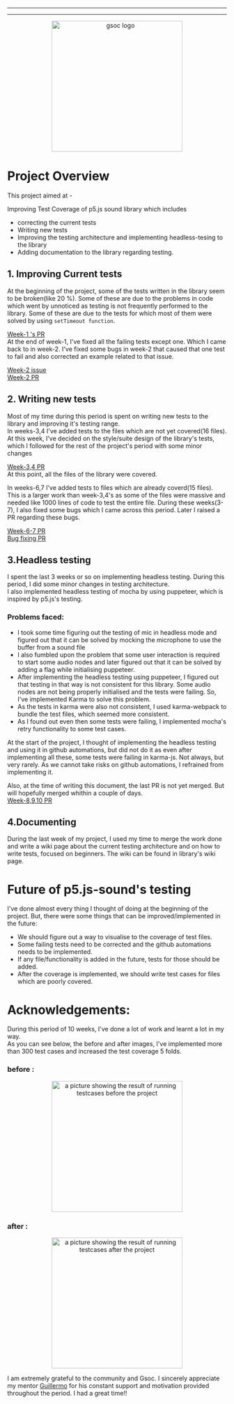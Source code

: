 
  ---
  
  ---
  <p align="center">
  <img src="https://github.com/satyasaibhushan/gsoc-21-wrapup/blob/master/assets/gsoc.png" alt="gsoc logo" width="300" style="margin-left:50%;transform:translateX(-50%);"/>
</p>

<p>

# Project Overview
  This project aimed at - 

  Improving Test Coverage of p5.js sound library which includes 
    
  * correcting the current tests
  * Writing new tests
  * Improving the testing architecture and implementing headless-tesing to the library
  * Adding documentation to the library regarding testing.
  
</p>

## 1. Improving Current tests
 At the beginning of the project, some of the tests written in the library seem to be broken(like 20 %). Some of these are due to the problems in code which went by unnoticed as testing is not frequently performed to the library. Some of these are due to the tests for which most of them were solved by using `setTimeout function`.   
  
[Week-1 's PR](https://github.com/processing/p5.js-sound/pull/626)  
At the end of week-1, I've fixed all the failing tests except one. Which I came back to in week-2.
I've fixed some bugs in week-2 that caused that one test to fail and also corrected an example related to that issue.  
  
[Week-2 issue](https://github.com/processing/p5.js-sound/issues/627)  
[Week-2 PR](https://github.com/processing/p5.js-sound/pull/628)  

## 2. Writing new tests 
  Most of my time during this period is spent on writing new tests to the library and improving it's testing range.  
In weeks-3,4 I've added tests to the files which are not yet covered(16 files). At this week, I've decided on the style/suite design of the library's tests, which I followed for the rest of the project's period with some minor changes  

[Week-3,4 PR](https://github.com/processing/p5.js-sound/pull/632)   
At this point, all the files of the library were covered.  

In weeks-6,7 I've added tests to files which are already coverd(15 files). This is a larger work than week-3,4's as some of the files were massive and needed like 1000 lines of code to test the entire file. During these weeks(3-7), I also fixed some bugs which I came across this period. Later I raised a PR regarding these bugs.  

[Week-6-7 PR](https://github.com/processing/p5.js-sound/pull/636)  
[Bug fixing PR](https://github.com/processing/p5.js-sound/pull/639)  

## 3.Headless testing
  I spent the last 3 weeks or so on implementing headless testing. During this period, I did some minor changes in testing architecture.  
I also implemented headless testing of mocha by using puppeteer, which is inspired by p5.js's testing.  
### Problems faced:
* I took some time figuring out the testing of mic in headless mode and figured out that it can be solved by mocking the microphone to use the buffer from a sound file
* I also fumbled upon the problem that some user interaction is required to start some audio nodes and later figured out that it can be solved by adding a flag while initialising puppeteer.
* After implementing the headless testing using puppeteer, I figured out that testing in that way is not consistent for this library. Some audio nodes are not being properly initialised and the tests were failing. So, I've implemented Karma to solve this problem.
* As the tests in karma were also not consistent, I used karma-webpack to bundle the test files, which seemed more consistent.
* As I found out even then some tests were failing, I implemented mocha's retry functionality to some test cases.  


At the start of the project, I thought of implementing the headless testing and using it in github automations, but did not do it as even after implementing all these, some tests were failing in karma-js. Not always, but very rarely. As we cannot take risks on github automations, I refrained from implementing it.  

Also, at the time of writing this document, the last PR is not yet merged. But will hopefully merged whithin a couple of days.  
[Week-8,9,10 PR](https://github.com/processing/p5.js-sound/pull/641)
 
## 4.Documenting
  During the last week of my project, I used my time to merge the work done and write a wiki page about the current testing architecture and on how to write tests, focused on beginners. The wiki can be found in library's wiki page.


# Future of p5.js-sound's testing  
I've done almost every thing I thought of doing at the beginning of the project. But, there were some things that can be improved/implemented in the future: 
* We should figure out a way to visualise to the coverage of test files.
* Some failing tests need to be corrected and the github automations needs to be implemented.
* If any file/functionality is added in the future, tests for those should be added.
* After the coverage is implemented, we should write test cases for files which are poorly covered.

# Acknowledgements:
During this period of 10 weeks, I've done a lot of work and learnt a lot in my way.  
As you can see below, the before and after images, I've implemented more than 300 test cases and increased the test coverage 5 folds.

### before :
<p align="center">
  <img src="https://github.com/satyasaibhushan/gsoc-21-wrapup/blob/master/assets/before.png" alt="a picture showing the result of running testcases before the project" width="300" style="margin-left:50%;transform:translateX(-50%);"/>
</p>   

### after : 
<p align="center">
  <img src="https://github.com/satyasaibhushan/gsoc-21-wrapup/blob/master/assets/after.png" alt="a picture showing the result of running testcases after the project" width="300" style="margin-left:50%;transform:translateX(-50%);"/>
</p>




I am extremely grateful to the community and Gsoc. I sincerely appreciate my mentor [Guillermo](https://github.com/guillemontecinos) for his constant support and motivation provided throughout the period. I had a great time!!

  